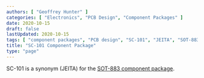 ```yaml
---
authors: [ "Geoffrey Hunter" ]
categories: [ "Electronics", "PCB Design", "Component Packages" ]
date: 2020-10-15
draft: false
lastUpdated: 2020-10-15
tags: [ "component packages", "PCB design", "SC-101", "JEITA", "SOT-883" ]
title: "SC-101 Component Package"
type: "page"
---
```



SC-101 is a synonym (JEITA) for the [SOT-883 component package](/pcb-design/component-packages/sot-883-component-package).